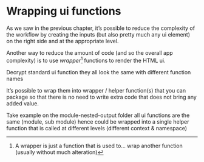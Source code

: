 # Wrapping ui functions

As we saw in the previous chapter, it's possible to reduce the complexity of the workflow by creating the inputs (but also pretty much any ui element) on the right side and at the appropriate level.

Another way to reduce the amount of code (and so the overall app complexity) is to use *wrapper*[^wrap-ui-1] functions to render the HTML ui.

[^wrap-ui-1]: A wrapper is just a function that is used to... wrap another function (usually without much alteration)

<!--# en fait je ne trouve pas le bon use case... supprimer? -->

Decrypt standard ui function they all look the same with different function names

It's possible to wrap them into wrapper / helper function(s) that you can package so that there is no need to write extra code that does not bring any added value.

Take example on the module-nested-output folder all ui functions are the same (module, sub module) hence could be wrapped into a single helper function that is called at different levels (different context & namespace)
